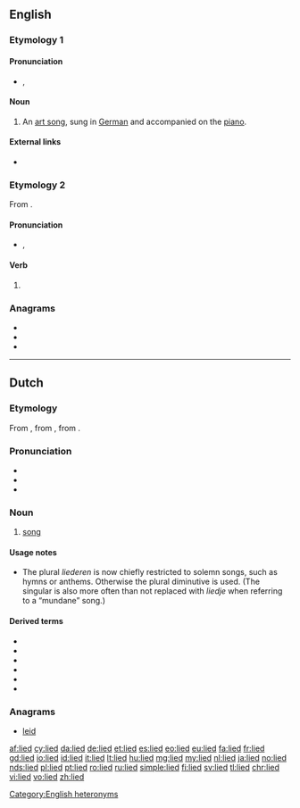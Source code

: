 {{also|Lied}}
==English==

===Etymology 1===
{{borrowing|en|de|Lied}}

====Pronunciation====
* {{enPR|lēd}}, {{IPA|/liːd/|lang=en}}

====Noun====
{{en-noun|lieder}}

# {{lb|en|music}} An [[art song]], sung in [[German]] and accompanied on the [[piano]].

====External links====
* {{pedia}}

===Etymology 2===
From {{etyl|en|-}} {{l|en|lie}}.

====Pronunciation====
* {{enPR|līd}}, {{IPA|/laɪd/|lang=en}}

====Verb====
{{head|en|verb form}}

# {{en-past of|lie}}

===Anagrams===
* {{l|en|deli}}
* {{l|en|diel}}
* {{l|en|idle}}

[[Category:English heteronyms]]

----

==Dutch==
{{wikipedia|lang=nl}}

===Etymology===
From {{inh|nl|dum|liet}}, from {{inh|nl|odt|*lioth}}, from {{inh|nl|gem-pro|*leuþą}}.

===Pronunciation===
* {{audio-IPA|Nl-lied.ogg|/lit/|lang=nl}}
* {{rhymes|it|lang=nl}}
* {{homophones|liet|lang=nl}}

===Noun===
{{nl-noun|n|-eren|liedje}}

# [[song]]

====Usage notes====
* The plural ''liederen'' is now chiefly restricted to solemn songs, such as hymns or anthems. Otherwise the plural diminutive {{m|nl|liedjes}} is used. (The singular is also more often than not replaced with ''liedje'' when referring to a “mundane” song.)

====Derived terms====
{{top4}}
* {{l|nl|kerstlied}}
* {{l|nl|levenslied}}
* {{l|nl|loflied}}
* {{l|nl|strijdlied}}
* {{l|nl|treurlied}}
* {{l|nl|volkslied}}
{{bottom}}

===Anagrams===
* [[leid#Dutch|leid]]

[[af:lied]]
[[cy:lied]]
[[da:lied]]
[[de:lied]]
[[et:lied]]
[[es:lied]]
[[eo:lied]]
[[eu:lied]]
[[fa:lied]]
[[fr:lied]]
[[gd:lied]]
[[io:lied]]
[[id:lied]]
[[it:lied]]
[[lt:lied]]
[[hu:lied]]
[[mg:lied]]
[[my:lied]]
[[nl:lied]]
[[ja:lied]]
[[no:lied]]
[[nds:lied]]
[[pl:lied]]
[[pt:lied]]
[[ro:lied]]
[[ru:lied]]
[[simple:lied]]
[[fi:lied]]
[[sv:lied]]
[[tl:lied]]
[[chr:lied]]
[[vi:lied]]
[[vo:lied]]
[[zh:lied]]